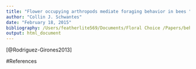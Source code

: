 ```yaml
---
title: "Flower occupying arthropods mediate foraging behavior in bees "
author: "Collin J. Schwantes"
date: "February 18, 2015"
bibliography: /Users/featherlite569/Documents/Floral Choice /Papers/behavior.bib
output: html_document
---
```


[@Rodriguez-Girones2013]

#References